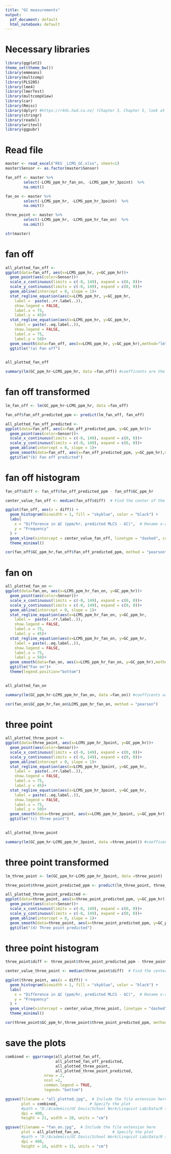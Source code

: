 ```yaml
---
title: "GC measurements"
output:
  pdf_document: default
  html_notebook: default
---
```


# Necessary libraries

```r
library(ggplot2)
theme_set(theme_bw())
library(emmeans)
library(multcomp)
library(PLS205)
library(lme4)
library(lmerTest)
library(multcompView)
library(car)
library(Rmisc) 
library(dplyr) #https://r4ds.had.co.nz/ (Chapter 3, Chapter 5, look at filter and select)
library(stringr) 
library(readxl)
library(writexl)
library(ggpubr)
```

# Read file
```r
master <- read_excel("RES _LCMS_GC.xlsx", sheet=1)
master$Sensor <- as.factor(master$Sensor)

fan_off <- master %>% 
        select(-LCMS_ppm_hr_fan_on, -LCMS_ppm_hr_3point)  %>% 
        na.omit()

fan_on <- master %>% 
        select(-LCMS_ppm_hr, -LCMS_ppm_hr_3point)  %>% 
        na.omit()

three_point <- master %>% 
        select(-LCMS_ppm_hr, -LCMS_ppm_hr_fan_on)  %>% 
        na.omit()

str(master)
```

# fan off

```r
all_plotted_fan_off <-
ggplot(data=fan_off, aes(x=LCMS_ppm_hr, y=GC_ppm_hr))+
  geom_point(aes(color=Sensor))+
  scale_x_continuous(limits = c(-0, 149), expand = c(0, 0))+
  scale_y_continuous(limits = c(-0, 149), expand = c(0, 0))+
  geom_abline(intercept = 0, slope = 1)+
  stat_regline_equation(aes(x=LCMS_ppm_hr, y=GC_ppm_hr, 
    label =  paste(..rr.label..)),
    show.legend = FALSE, 
    label.x = 75,
    label.y = 45)+
  stat_regline_equation(aes(x=LCMS_ppm_hr, y=GC_ppm_hr, 
    label = paste(..eq.label..)),
    show.legend = FALSE, 
    label.x = 75, 
    label.y = 50)+
  geom_smooth(data=fan_off, aes(x=LCMS_ppm_hr, y=GC_ppm_hr),method="lm", level = 0.95)+
  ggtitle("(a) Fan off")
  

all_plotted_fan_off

summary(lm(GC_ppm_hr~LCMS_ppm_hr, data =fan_off)) #coefficents are the same, y=mx+c and r2
```
# fan off transformed

```r
lm_fan_off <- lm(GC_ppm_hr~LCMS_ppm_hr, data =fan_off)

fan_off$fan_off_predicted_ppm <- predict(lm_fan_off, fan_off)

all_plotted_fan_off_predicted <-
ggplot(data=fan_off, aes(x=fan_off_predicted_ppm, y=GC_ppm_hr))+
  geom_point(aes(color=Sensor))+
  scale_x_continuous(limits = c(-0, 149), expand = c(0, 0))+
  scale_y_continuous(limits = c(-0, 149), expand = c(0, 0))+
  geom_abline(intercept = 0, slope = 1)+
  geom_smooth(data=fan_off, aes(x=fan_off_predicted_ppm, y=GC_ppm_hr),method="lm", level = 0.95)+
  ggtitle("(b) Fan off predicted")
```


# fan off histogram

```r
fan_off$diff <- fan_off$fan_off_predicted_ppm - fan_off$GC_ppm_hr

center_value_fan_off <- median(fan_off$diff)  # Find the center of the histogram

ggplot(fan_off, aes(x = diff)) + 
  geom_histogram(binwidth = 1, fill = "skyblue", color = "black") +
  labs(
    x = "Difference in ΔC (ppm/hr, predicted MLCS - GC)",  # Rename x-axis
    y = "Frequency"
  ) +
  geom_vline(xintercept = center_value_fan_off, linetype = "dashed", color = "red", size = 1.5)+
  theme_minimal()

cor(fan_off$GC_ppm_hr,fan_off$fan_off_predicted_ppm, method = "pearson")
```

# fan on

```r
all_plotted_fan_on <-
ggplot(data=fan_on, aes(x=LCMS_ppm_hr_fan_on, y=GC_ppm_hr))+
  geom_point(aes(color=Sensor))+
  scale_x_continuous(limits = c(-0, 149), expand = c(0, 0))+
  scale_y_continuous(limits = c(-0, 149), expand = c(0, 0))+
  geom_abline(intercept = 0, slope = 1)+
  stat_regline_equation(aes(x=LCMS_ppm_hr_fan_on, y=GC_ppm_hr, 
    label =  paste(..rr.label..)),
    show.legend = FALSE, 
    label.x = 75,
    label.y = 45)+
  stat_regline_equation(aes(x=LCMS_ppm_hr_fan_on, y=GC_ppm_hr, 
    label = paste(..eq.label..)),
    show.legend = FALSE, 
    label.x = 75, 
    label.y = 50)+
  geom_smooth(data=fan_on, aes(x=LCMS_ppm_hr_fan_on, y=GC_ppm_hr),method="lm", level = 0.95)+
  ggtitle("Fan on")+
  theme(legend.position="bottom")
  

all_plotted_fan_on

summary(lm(GC_ppm_hr~LCMS_ppm_hr_fan_on, data =fan_on)) #coefficents are the same, y=mx+c and r2

cor(fan_on$GC_ppm_hr,fan_on$LCMS_ppm_hr_fan_on, method = "pearson")
```

# three point

```r
all_plotted_three_point <-
ggplot(data=three_point, aes(x=LCMS_ppm_hr_3point, y=GC_ppm_hr))+
  geom_point(aes(color=Sensor))+
  scale_x_continuous(limits = c(-0, 149), expand = c(0, 0))+
  scale_y_continuous(limits = c(-0, 149), expand = c(0, 0))+
  geom_abline(intercept = 0, slope = 1)+
  stat_regline_equation(aes(x=LCMS_ppm_hr_3point, y=GC_ppm_hr, 
    label =  paste(..rr.label..)),
    show.legend = FALSE, 
    label.x = 75,
    label.y = 45)+
  stat_regline_equation(aes(x=LCMS_ppm_hr_3point, y=GC_ppm_hr, 
    label = paste(..eq.label..)),
    show.legend = FALSE, 
    label.x = 75, 
    label.y = 50)+
  geom_smooth(data=three_point, aes(x=LCMS_ppm_hr_3point, y=GC_ppm_hr),method="lm", level = 0.95)+
  ggtitle("(c) Three point")
  

all_plotted_three_point

summary(lm(GC_ppm_hr~LCMS_ppm_hr_3point, data =three_point)) #coefficents are the same, y=mx+c and r2
```

# three point transformed

```r
lm_three_point <- lm(GC_ppm_hr~LCMS_ppm_hr_3point, data =three_point)

three_point$three_point_predicted_ppm <- predict(lm_three_point, three_point)

all_plotted_three_point_predicted <-
ggplot(data=three_point, aes(x=three_point_predicted_ppm, y=GC_ppm_hr))+
  geom_point(aes(color=Sensor))+
  scale_x_continuous(limits = c(-0, 149), expand = c(0, 0))+
  scale_y_continuous(limits = c(-0, 149), expand = c(0, 0))+
  geom_abline(intercept = 0, slope = 1)+
  geom_smooth(data=three_point, aes(x=three_point_predicted_ppm, y=GC_ppm_hr),method="lm", level = 0.95)+
  ggtitle("(d) Three point predicted")
```

# three point histogram 

```r
three_point$diff <- three_point$three_point_predicted_ppm - three_point$GC_ppm_hr

center_value_three_point <- median(three_point$diff)  # Find the center of the histogram

ggplot(three_point, aes(x = diff)) + 
  geom_histogram(binwidth = 1, fill = "skyblue", color = "black") +
  labs(
    x = "Difference in ΔC (ppm/hr, predicted MLCS - GC)",  # Rename x-axis
    y = "Frequency"
  ) +
  geom_vline(xintercept = center_value_three_point, linetype = "dashed", color = "red", size = 1.5)+
  theme_minimal()

cor(three_point$GC_ppm_hr,three_point$three_point_predicted_ppm, method = "pearson")
```


# save the plots 

```r
combined <- ggarrange(all_plotted_fan_off,
                      all_plotted_fan_off_predicted,
                      all_plotted_three_point,
                      all_plotted_three_point_predicted,
                 nrow = 2,
                 ncol =2,
                 common.legend = TRUE,
                 legend= "bottom")

ggsave(filename = "all_plotted.jpg",  # Include the file extension here
       plot = combined,              # Specify the plot
       #path = "D:/Academics/UC Davis/School Work/Linquist Lab/Data/R stats/Agronomic paper/Figures",
       dpi = 400,
       height = 21, width = 20, units = "cm")

ggsave(filename = "fan_on.jpg",  # Include the file extension here
       plot = all_plotted_fan_on,              # Specify the plot
       #path = "D:/Academics/UC Davis/School Work/Linquist Lab/Data/R stats/Agronomic paper/Figures",
       dpi = 400,
       height = 16, width = 15, units = "cm")
```

